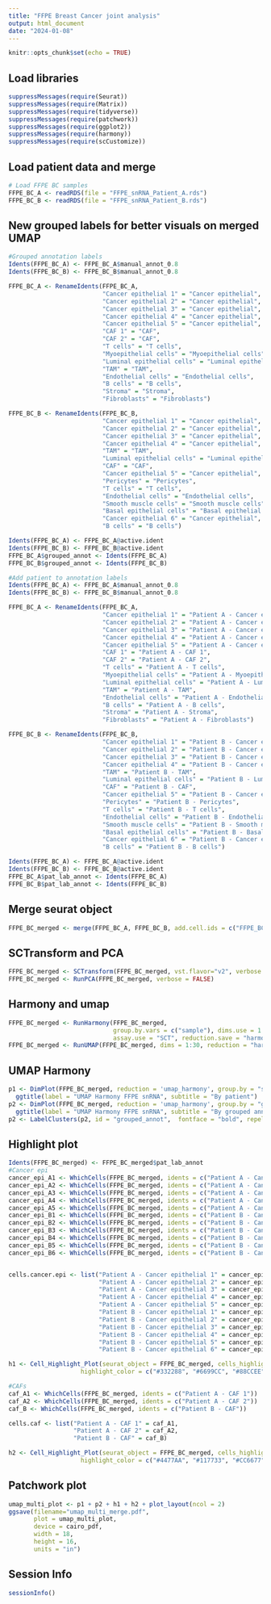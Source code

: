 ```yaml
---
title: "FFPE Breast Cancer joint analysis"
output: html_document
date: "2024-01-08"
---
```


```r
knitr::opts_chunk$set(echo = TRUE)
```

## Load libraries

```r
suppressMessages(require(Seurat))
suppressMessages(require(Matrix))
suppressMessages(require(tidyverse))
suppressMessages(require(patchwork))
suppressMessages(require(ggplot2))
suppressMessages(require(harmony))
suppressMessages(require(scCustomize))
```

## Load patient data and merge

```r
# Load FFPE BC samples
FFPE_BC_A <- readRDS(file = "FFPE_snRNA_Patient_A.rds")
FFPE_BC_B <- readRDS(file = "FFPE_snRNA_Patient_B.rds")
```

## New grouped labels for better visuals on merged UMAP

```r
#Grouped annotation labels
Idents(FFPE_BC_A) <- FFPE_BC_A$manual_annot_0.8
Idents(FFPE_BC_B) <- FFPE_BC_B$manual_annot_0.8

FFPE_BC_A <- RenameIdents(FFPE_BC_A,
                          "Cancer epithelial 1" = "Cancer epithelial",
                          "Cancer epithelial 2" = "Cancer epithelial",
                          "Cancer epithelial 3" = "Cancer epithelial",
                          "Cancer epithelial 4" = "Cancer epithelial",
                          "Cancer epithelial 5" = "Cancer epithelial",
                          "CAF 1" = "CAF",
                          "CAF 2" = "CAF",
                          "T cells" = "T cells",
                          "Myoepithelial cells" = "Myoepithelial cells",
                          "Luminal epithelial cells" = "Luminal epithelial cells",
                          "TAM" = "TAM",
                          "Endothelial cells" = "Endothelial cells",
                          "B cells" = "B cells",
                          "Stroma" = "Stroma",
                          "Fibroblasts" = "Fibroblasts")

FFPE_BC_B <- RenameIdents(FFPE_BC_B,
                          "Cancer epithelial 1" = "Cancer epithelial",
                          "Cancer epithelial 2" = "Cancer epithelial",
                          "Cancer epithelial 3" = "Cancer epithelial",
                          "Cancer epithelial 4" = "Cancer epithelial",
                          "TAM" = "TAM",
                          "Luminal epithelial cells" = "Luminal epithelial cells",
                          "CAF" = "CAF",
                          "Cancer epithelial 5" = "Cancer epithelial",
                          "Pericytes" = "Pericytes",
                          "T cells" = "T cells",
                          "Endothelial cells" = "Endothelial cells",
                          "Smooth muscle cells" = "Smooth muscle cells",
                          "Basal epithelial cells" = "Basal epithelial cells",
                          "Cancer epithelial 6" = "Cancer epithelial",
                          "B cells" = "B cells")

Idents(FFPE_BC_A) <- FFPE_BC_A@active.ident
Idents(FFPE_BC_B) <- FFPE_BC_B@active.ident
FFPE_BC_A$grouped_annot <- Idents(FFPE_BC_A)
FFPE_BC_B$grouped_annot <- Idents(FFPE_BC_B)

#Add patient to annotation labels
Idents(FFPE_BC_A) <- FFPE_BC_A$manual_annot_0.8
Idents(FFPE_BC_B) <- FFPE_BC_B$manual_annot_0.8

FFPE_BC_A <- RenameIdents(FFPE_BC_A,
                          "Cancer epithelial 1" = "Patient A - Cancer epithelial 1",
                          "Cancer epithelial 2" = "Patient A - Cancer epithelial 2",
                          "Cancer epithelial 3" = "Patient A - Cancer epithelial 3",
                          "Cancer epithelial 4" = "Patient A - Cancer epithelial 4",
                          "Cancer epithelial 5" = "Patient A - Cancer epithelial 5",
                          "CAF 1" = "Patient A - CAF 1",
                          "CAF 2" = "Patient A - CAF 2",
                          "T cells" = "Patient A - T cells",
                          "Myoepithelial cells" = "Patient A - Myoepithelial cells",
                          "Luminal epithelial cells" = "Patient A - Luminal epithelial cells",
                          "TAM" = "Patient A - TAM",
                          "Endothelial cells" = "Patient A - Endothelial cells",
                          "B cells" = "Patient A - B cells",
                          "Stroma" = "Patient A - Stroma",
                          "Fibroblasts" = "Patient A - Fibroblasts")

FFPE_BC_B <- RenameIdents(FFPE_BC_B,
                          "Cancer epithelial 1" = "Patient B - Cancer epithelial 1",
                          "Cancer epithelial 2" = "Patient B - Cancer epithelial 2",
                          "Cancer epithelial 3" = "Patient B - Cancer epithelial 3",
                          "Cancer epithelial 4" = "Patient B - Cancer epithelial 4",
                          "TAM" = "Patient B - TAM",
                          "Luminal epithelial cells" = "Patient B - Luminal epithelial cells",
                          "CAF" = "Patient B - CAF",
                          "Cancer epithelial 5" = "Patient B - Cancer epithelial 5",
                          "Pericytes" = "Patient B - Pericytes",
                          "T cells" = "Patient B - T cells",
                          "Endothelial cells" = "Patient B - Endothelial cells",
                          "Smooth muscle cells" = "Patient B - Smooth muscle cells",
                          "Basal epithelial cells" = "Patient B - Basal epithelial cells",
                          "Cancer epithelial 6" = "Patient B - Cancer epithelial 6",
                          "B cells" = "Patient B - B cells")

Idents(FFPE_BC_A) <- FFPE_BC_A@active.ident
Idents(FFPE_BC_B) <- FFPE_BC_B@active.ident
FFPE_BC_A$pat_lab_annot <- Idents(FFPE_BC_A)
FFPE_BC_B$pat_lab_annot <- Idents(FFPE_BC_B)
```


## Merge seurat object

```r
FFPE_BC_merged <- merge(FFPE_BC_A, FFPE_BC_B, add.cell.ids = c("FFPE_BC_A", "FFPE_BC_B"), project = "SIMPlex_FFPE")
```


## SCTransform and PCA

```r
FFPE_BC_merged <- SCTransform(FFPE_BC_merged, vst.flavor="v2", verbose = FALSE)
FFPE_BC_merged <- RunPCA(FFPE_BC_merged, verbose = FALSE)
```

## Harmony and umap

```r
FFPE_BC_merged <- RunHarmony(FFPE_BC_merged,
                             group.by.vars = c("sample"), dims.use = 1:30,
                             assay.use = "SCT", reduction.save = "harmony", verbose = F)
FFPE_BC_merged <- RunUMAP(FFPE_BC_merged, dims = 1:30, reduction = "harmony", reduction.name = "umap_harmony", verbose = FALSE)
```

## UMAP Harmony

```r
p1 <- DimPlot(FFPE_BC_merged, reduction = 'umap_harmony', group.by = "sample") + 
  ggtitle(label = "UMAP Harmony FFPE snRNA", subtitle = "By patient")
p2 <- DimPlot(FFPE_BC_merged, reduction = 'umap_harmony', group.by = "grouped_annot") + 
  ggtitle(label = "UMAP Harmony FFPE snRNA", subtitle = "By grouped annotation")
p2 <- LabelClusters(p2, id = "grouped_annot",  fontface = "bold", repel = TRUE)
```

## Highlight plot
```r
Idents(FFPE_BC_merged) <- FFPE_BC_merged$pat_lab_annot
#Cancer epi
cancer_epi_A1 <- WhichCells(FFPE_BC_merged, idents = c("Patient A - Cancer epithelial 1"))
cancer_epi_A2 <- WhichCells(FFPE_BC_merged, idents = c("Patient A - Cancer epithelial 2"))
cancer_epi_A3 <- WhichCells(FFPE_BC_merged, idents = c("Patient A - Cancer epithelial 3"))
cancer_epi_A4 <- WhichCells(FFPE_BC_merged, idents = c("Patient A - Cancer epithelial 4"))
cancer_epi_A5 <- WhichCells(FFPE_BC_merged, idents = c("Patient A - Cancer epithelial 5"))
cancer_epi_B1 <- WhichCells(FFPE_BC_merged, idents = c("Patient B - Cancer epithelial 1"))
cancer_epi_B2 <- WhichCells(FFPE_BC_merged, idents = c("Patient B - Cancer epithelial 2"))
cancer_epi_B3 <- WhichCells(FFPE_BC_merged, idents = c("Patient B - Cancer epithelial 3"))
cancer_epi_B4 <- WhichCells(FFPE_BC_merged, idents = c("Patient B - Cancer epithelial 4"))
cancer_epi_B5 <- WhichCells(FFPE_BC_merged, idents = c("Patient B - Cancer epithelial 5"))
cancer_epi_B6 <- WhichCells(FFPE_BC_merged, idents = c("Patient B - Cancer epithelial 6"))


cells.cancer.epi <- list("Patient A - Cancer epithelial 1" = cancer_epi_A1,
                         "Patient A - Cancer epithelial 2" = cancer_epi_A2,
                         "Patient A - Cancer epithelial 3" = cancer_epi_A3,
                         "Patient A - Cancer epithelial 4" = cancer_epi_A4,
                         "Patient A - Cancer epithelial 5" = cancer_epi_A5,
                         "Patient B - Cancer epithelial 1" = cancer_epi_B1,
                         "Patient B - Cancer epithelial 2" = cancer_epi_B2,
                         "Patient B - Cancer epithelial 3" = cancer_epi_B3,
                         "Patient B - Cancer epithelial 4" = cancer_epi_B4,
                         "Patient B - Cancer epithelial 5" = cancer_epi_B5,
                         "Patient B - Cancer epithelial 6" = cancer_epi_B6)

h1 <- Cell_Highlight_Plot(seurat_object = FFPE_BC_merged, cells_highlight = cells.cancer.epi, 
                    highlight_color = c("#332288", "#6699CC", "#88CCEE", "#44AA99", "#117733", "#999933", "#DDCC77", "#661100", "#CC6677", "#882255", "#AA4499"))

#CAFs
caf_A1 <- WhichCells(FFPE_BC_merged, idents = c("Patient A - CAF 1"))
caf_A2 <- WhichCells(FFPE_BC_merged, idents = c("Patient A - CAF 2"))
caf_B <- WhichCells(FFPE_BC_merged, idents = c("Patient B - CAF"))

cells.caf <- list("Patient A - CAF 1" = caf_A1,
                  "Patient A - CAF 2" = caf_A2,
                  "Patient B - CAF" = caf_B)

h2 <- Cell_Highlight_Plot(seurat_object = FFPE_BC_merged, cells_highlight = cells.caf, 
                    highlight_color = c("#4477AA", "#117733", "#CC6677"))
```

## Patchwork plot

```r
umap_multi_plot <- p1 + p2 + h1 + h2 + plot_layout(ncol = 2)
ggsave(filename="umap_multi_merge.pdf", 
       plot = umap_multi_plot,
       device = cairo_pdf, 
       width = 18, 
       height = 16, 
       units = "in")
```


## Session Info

```r
sessionInfo()
```